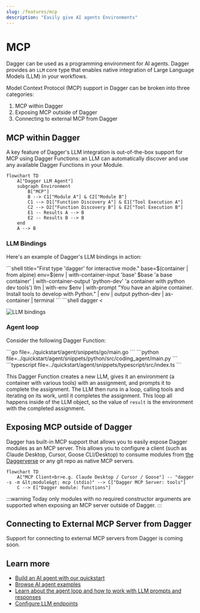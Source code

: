 ```yaml
---
slug: /features/mcp
description: "Easily give AI agents Environments"
---
```


# MCP

Dagger can be used as a programming environment for AI agents. Dagger provides an `LLM` core type that enables native integration of Large Language Models (LLM) in your workflows.

Model Context Protocol (MCP) support in Dagger can be broken into three categories:

1. MCP within Dagger
2. Exposing MCP outside of Dagger
3. Connecting to external MCP from Dagger

## MCP within Dagger

A key feature of Dagger's LLM integration is out-of-the-box support for MCP using Dagger Functions: an LLM can automatically discover and use any available Dagger Functions in your Module.

```mermaid
flowchart TD
    A["Dagger LLM Agent"]
    subgraph Environment
        B["MCP"]
        B --> C1["Module A"] & C2["Module B"]
        C1 --> D1["Function Discovery A"] & E1["Tool Execution A"]
        C2 --> D2["Function Discovery B"] & E2["Tool Execution B"]
        E1 -- Results A --> B
        E2 -- Results B --> B
    end
    A --> B
```

### LLM Bindings

Here's an example of Dagger's LLM bindings in action:

<Tabs groupId="shell">

<TabItem value="Dagger Shell">
```shell title="First type 'dagger' for interactive mode."
base=$(container | from alpine)
env=$(env | with-container-input 'base' $base 'a base container' | with-container-output 'python-dev' 'a container with python dev tools')
llm | with-env $env | with-prompt "You have an alpine container. Install tools to develop with Python." | env | output python-dev | as-container | terminal
```
</TabItem>

<TabItem value="System shell">
```shell
dagger <<EOF
base=\$(container | from alpine)
env=\$(env |
  with-container-input 'base' \$base 'a base container' |
  with-container-output 'python-dev' 'a container with python dev tools')
llm |
  with-env \$env |
  with-prompt "You have an alpine container. Install tools to develop with Python." |
  env |
  output python-dev |
  as-container |
  terminal
EOF
```
</TabItem>

</Tabs>

![LLM bindings](/img/current_docs/features/llm-api.gif)

### Agent loop

Consider the following Dagger Function:

<Tabs groupId="language" queryString="sdk">
<TabItem value="go" label="Go">
```go file=../quickstart/agent/snippets/go/main.go
```
</TabItem>
<TabItem value="Python">
```python file=../quickstart/agent/snippets/python/src/coding_agent/main.py
```
</TabItem>
<TabItem value="typescript" label="TypeScript">
```typescript file=../quickstart/agent/snippets/typescript/src/index.ts
```
</TabItem>
</Tabs>

This Dagger Function creates a new LLM, gives it an environment (a container with various tools) with an assignment, and prompts it to complete the assignment. The LLM then runs in a loop, calling tools and iterating on its work, until it completes the assignment. This loop all happens inside of the LLM object, so the value of `result` is the environment with the completed assignment.


## Exposing MCP outside of Dagger

Dagger has built-in MCP support that allows you to easily expose Dagger modules as an MCP server. This allows you to configure a client (such as Claude Desktop, Cursor, Goose CLI/Desktop) to consume modules from [the Daggerverse](https://daggerverse.dev) or any git repo as native MCP servers.

```mermaid
flowchart TD
    A["MCP Client<br>e.g. Claude Desktop / Cursor / Goose"] -- "dagger -s -m &lt;module&gt; mcp (stdio)" --> C["Dagger MCP Server: tools"]
    C --> E["Dagger module: functions"]
```

:::warning
Today only modules with no required constructor arguments are supported when exposing an MCP server outside of Dagger.
:::

## Connecting to External MCP Server from Dagger

Support for connecting to external MCP servers from Dagger is coming soon.

## Learn more

- [Build an AI agent with our quickstart](../quickstart/agent/index.mdx)
- [Browse AI agent examples](../examples.mdx#ai-agent-examples)
- [Learn about the agent loop and how to work with LLM prompts and responses](../api/llm.mdx)
- [Configure LLM endpoints](../configuration/llm.mdx)
